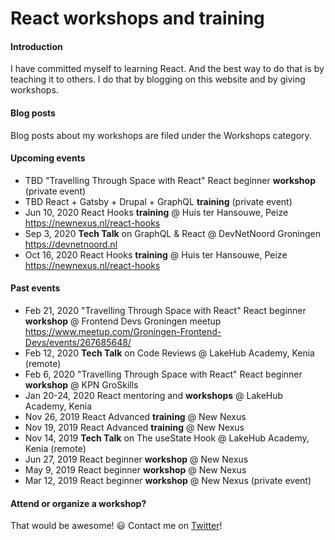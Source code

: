 

# React workshops and training

#### Introduction

I have committed myself to learning React. And the best way to do that is by teaching it to others.
I do that by blogging on this website and by giving workshops.

#### Blog posts

Blog posts about my workshops are filed under the <Link to="/categories/workshops">Workshops category</Link>.

#### Upcoming events

- TBD "Travelling Through Space with React" React beginner **workshop** (private event)
- TBD React + Gatsby + Drupal + GraphQL **training** (private event)
- Jun 10, 2020 React Hooks **training** @ Huis ter Hansouwe, Peize https://newnexus.nl/react-hooks
- Sep 3, 2020 **Tech Talk** on GraphQL & React @ DevNetNoord Groningen
  https://devnetnoord.nl
- Oct 16, 2020 React Hooks **training** @ Huis ter Hansouwe, Peize https://newnexus.nl/react-hooks

#### Past events

- Feb 21, 2020 "Travelling Through Space with React"
  React beginner **workshop** @ Frontend Devs Groningen meetup
  https://www.meetup.com/Groningen-Frontend-Devs/events/267685648/
- Feb 12, 2020 **Tech Talk** on Code Reviews @ LakeHub Academy, Kenia (remote)
- Feb 6, 2020 "Travelling Through Space with React"
  React beginner **workshop** @ KPN GroSkills
- Jan 20-24, 2020 React mentoring and **workshops** @ LakeHub Academy, Kenia
- Nov 26, 2019 React Advanced **training** @ New Nexus
- Nov 19, 2019 React Advanced **training** @ New Nexus
- Nov 14, 2019 **Tech Talk** on The useState Hook @ LakeHub Academy, Kenia (remote)
- Jun 27, 2019 React beginner **workshop** @ New Nexus
- May 9, 2019 React beginner **workshop** @ New Nexus
- Mar 12, 2019 React beginner **workshop** @ New Nexus (private event)

#### Attend or organize a workshop?

That would be awesome! 😃 Contact me on <a href="https://twitter.com/bouwe">Twitter</a>!
